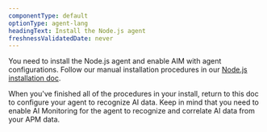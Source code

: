 ```yaml
---
componentType: default
optionType: agent-lang
headingText: Install the Node.js agent
freshnessValidatedDate: never
---
```


You need to install the Node.js agent and enable AIM with agent configurations. Follow our manual installation procedures in our [Node.js installation doc](/docs/apm/agents/nodejs-agent/installation-configuration/install-nodejs-agent).

When you've finished all of the procedures in your install, return to this doc to configure your agent to recognize AI data. Keep in mind that you need to enable AI Monitoring for the agent to recognize and correlate AI data from your APM data.  